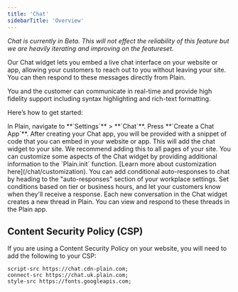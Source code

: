 ```yaml
---
title: 'Chat'
sidebarTitle: 'Overview'
---
```


_Chat is currently in Beta. This will not effect the reliability of this feature but we are heavily iterating and improving on the featureset._

Our Chat widget lets you embed a live chat interface on your website or app, allowing your customers to reach out to you without leaving your site. You can then respond to these messages directly from Plain.

You and the customer can communicate in real-time and provide high fidelity support including syntax highlighting and rich-text formatting.

Here’s how to get started:

<Steps>
  <Step title="Create your Chat app">
    In Plain, navigate to **`Settings`** > **`Chat`**. 
    Press **`Create a Chat App`**.
  </Step>
  <Step title="Add Chat to your webpage(s)">
    After creating your Chat app, you will be provided with a snippet of code that you can embed in
    your website or app. This will add the chat widget to your site. We recommend adding this to all
    pages of your site.
  </Step>
  <Step title="Customize your Chat experience">
    You can customize some aspects of the Chat widget by providing additional information to the
    `Plain.init` function. [Learn more about customization here](/chat/customization).
  </Step>
  <Step title="Add conditional auto-responses">
    You can add conditional auto-responses to chat by heading to the "auto-responses" section of
    your workplace settings. Set conditions based on tier or business hours, and let your customers
    know when they'll receive a response.
  </Step>
  <Step title="Viewing Chats in Plain">
    Each new conversation in the Chat widget creates a new thread in Plain. You can view and respond
    to these threads in the Plain app.
  </Step>
</Steps>

## Content Security Policy (CSP)

If you are using a Content Security Policy on your website, you will need to add the following to your CSP:

```text
script-src https://chat.cdn-plain.com;
connect-src https://chat.uk.plain.com;
style-src https://fonts.googleapis.com;
```

